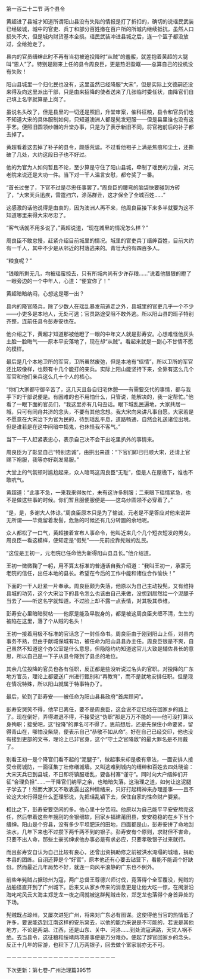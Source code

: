 

第一百二十二节 两个县令

黄超进了县城才知道所谓阳山县没有失陷的情报是打了折扣的，确切的说瑶民武装已经破城，城中的官吏、兵丁和部分百姓撤在百户所的所城内继续抵抗，虽然人口损失不大，但是城内财货基本全损。瑶民武装冲进县城之后，连一个篮子都没放过，全给抢走了。

县内的官员缙绅此时不再有当初被迫投降时“从贼”的羞赧，就差抱着黄超的大腿叫“恩人”了。特别是刚来上任的县令周良臣，更是热泪盈眶――总算自己的投机没有失败！

阳山县城里一个归化民也没有，这里虽然已经降服“大宋”，但是实际上文德嗣还没来得及向这里派出干部，只是由来招降的使者送来了几张临时委任状，由降官们自己填上名字就算是上岗了。

虽说名头改了，但是县里的一切还是照旧，升堂审案，催科征粮，县令和官员们也不知道大宋的具体服制如何，只知道澳洲人都是髡发短服――但是县里谁也没有这手艺。便照旧圆领纱帽的升堂办事，只是为了表示新旧不同，将官袍前后的补子都去掉了。

黄超看着这去掉了补子的县令，颇感荒诞。不过看他袍子上满是焦痕和尘土，还撕破了几处，大约这段日子也不好过。

他的为官为人如何暂且不论，至少算是守住了阳山县城，牵制了瑶民的力量，对元老院来说还是大功一件。当下对一干人温言安慰，都夸奖了一番。

“首长过誉了，下官不过是尽忠任事罢了。”周良臣的腰弯的脑袋快要碰到方砖了，“大宋天兵迅疾，雷霆扫穴，涤荡群丑，这才保全了全城百姓……”

这感激的话他说得是由衷的，因为澳洲人再不来，他周良臣接下来多半就要为这不知道哪里来得大宋尽忠了。

“客气话就不用多说了，”黄超说道，“现在城里的情况怎么样？”

周良臣不敢怠慢，赶紧介绍目前城里的情况。城里的官吏兵丁缙绅百姓，目前大约有一千人，其中不少是从邻近的村落逃来的。青壮大约有四百多人。

“粮食呢？”

“钱粮所剩无几，均被瑶蛮掠去，只有所城内尚有少许存粮……”说着他狠狠的瞪了一眼旁边的一个中年人，心道：“便宜你了！”

黄超暗暗纳闷，心想这是哪一出？

县内的降官降兵，除了少数人在瑶乱暴发前逃走之外，县城里的官吏几乎一个不少――小吏多是本地人，无处可逃；官员路途受阻不敢外逃。所以阳山县的班子特别齐整，连前任县令彭寿安也在。

他介绍之下，黄超才知道那被他瞪了一眼的中年文人就是彭寿安。心想难怪他灰头土脸一脸晦气――原本平安落地了，现在却“从贼”。看起来就是一副心不甘情不愿的模样。

最后是几个本地卫所的军官，卫所虽然废弛，但是本地有“瑶情”，所以卫所的军官还比较像样，也颇有十几个能打的亲兵。实际上阳山能坚持下来，全靠有这么几个军官和他们亲兵这么几十个人的核心。

“你们大家都守御辛苦了，这几天且各自归宅休憩――有需要交代的事情，都与我手下的干部说便是。有困难的也不用怕什么，只管说，能解决的，我一定帮忙。”他看了一眼下面的官员们，“我这里亦有几句丑话。眼下城乱民遍地，大家共居一城，只可有同舟共济的念头，不要有其他念想。我大宋向来讲凡事自愿。大家若是不愿意在大宋治下为官为民的，待到瑶乱平息，道路畅通，自然会礼送诸位出境。但是谁若是在这中间暗中捣鬼，也休怪我不客气。”

当下一干人赶紧表忠心，表示自己决不会干出吃里扒外的事情来。

周良臣为了彰显自己“特别忠诚”，由拱出来道：“下官们即已归顺大宋，还请上官赐下袍服，我等亦好剃发易服。”

大堂上的气氛顿时尴尬起来，众人暗骂这周良臣“无耻”，但是人在屋檐下，谁也不敢吭气。

黄超道：“此事不急，一来我来得匆忙，未有这许多制服；二来眼下瑶情紧急，也不是做这些事的时候。你们暂且服便服便是――这乌纱圆领不必穿着了。”

“是，是，多谢大人体谅。”周良臣原本只是为了输诚，元老是不是答应对他来说并无所谓――毕竟留着发髻，危急的时候还有几分转圜的余地呢。

众人都松了一口气，黄超接着宣布人事命令，他叫近来几个几个短衣短发的男女。周良臣一看这模样，便知定是“假髡”――先前投靠髡贼的乱民。

“这位是王初一，元老院已任命他为新得阳山县县长。”他介绍道。

王初一微微鞠了一躬，用不算太标准的普通话自我介绍道：“我叫王初一，承蒙元老院的信任，出任本地的县长。希望在今后的工作中能和诸位合作愉快！”

下面的一干人赶紧一片奉承。周良臣颇为失落，他原以为自己主动投髡，又有维持县城的功劳，这个大宋治下的县令怎么也该由自己来做，没想到居然给一个泥腿子当去了――听这名字就知道。不过脸上却不露一点表情，对其极其恭维。

彭寿安心里暗暗熨帖――他原是能及早脱身的，都是被这周良臣夹缠不清，生生的被陷在这里，落了个从贼的名头！

王初一接着用极不标准的官话念了一封任命书。周良臣由于刚到阳山上任，对县内事务不熟，但由于献城保城有功，被任命为阳山县县办主任。周良臣很是不爽，自己虽然不知道这个办公室是什么意思，但隐隐约约知道这官儿大致是辅佐县长的意思，所以自己是一下子从县令降到了县丞的地位。

其余几位投降的官员也各有任职，反正都是些没听说过名头的官职。对投降的广东地方官员，理论上都要送广州进行甄别和“再教育”，而不是就地安排任职。但是现在情况特殊，所以阳山就属于特事特办了。

最后，轮到了彭寿安――被任命为阳山县县政府“首席顾问”。

彭寿安哭笑不得，他早已离任，要不是周良臣，这会说不定已经在回家乡的路上了。现在倒好，弄得进退不得，不接受这“伪职”那是万万不能的――他可没打算以身殉职；接受吧，这“投降”的罪名可不得了。思前想后，还是先保住小命要紧，留得青山在，哪怕没柴烧，便表示自己“恭敬不如从命”。好在自己已经交印，他也没有接到吏部的文书，理论上已非官身，这个“守土之官降敌”的最大罪名是不用戴了。

别看王初一是个降官们看不起的“泥腿子”，做起事来却是极有章法，一面安排人接受仓房城防，一面征集丁壮修缮城墙。又叫逃难到城内的缙绅和百姓去四处晓谕：大宋天兵已到县城，不日即将镇服瑶乱，要各村寨“谨守”。同时向大户缙绅们开征“合理负担”……一干降官们纳罕之余，也暗暗失落。这治理之道，如何让这泥腿子学去了！然而大家又不敢表露出这种情绪来，只好打起精神来办理差事――且不论这大宋行得是什么歪理邪说，先把瑶乱镇下去，保住自家的性命财产要紧。

相比之下，彭寿安要空闲的多。他心里十分苦闷。他原以为自己能平平安安熬完这任，然后带着这些年搜刮的金银细软，回家乡福建莆田县，安安稳稳的在乡下当个缙绅。阳山是个穷县，没有多少平坦肥沃的田地，四面都是山，彭寿安拼了命地刮油水，几年下来也不过攒下两千两不到的银子。彭寿安有个原则，求财但不害命，只要不出人命，那些土豪劣绅求他办事必是有求必应，只要孝敬银子过来就行。

而且彭寿安自认为自己比较有良心，还曾出资捐助修之前被洪水淹塌的城墙，捐助本县的团练。自诩还算是个“好官”，原本他还有心要去钻营下，看能不能调个好缺份。然而最近几年局势不好，就连一向风平浪静的广东也不例外。

前些年髡贼占据琼州为寇，两广总督王尊德兴师讨伐，竟落得个全军覆没，髡贼的战船径直开到了广州城下。后来又从家乡传来的消息更是让他大吃一惊，在闽浙沿海叱咤风云大海主郑芝龙一夜之间就被这群髡贼击败，郑芝龙也落得个身首异处的下场。

髡贼既占琼州，又屡次进犯广州，将来对广东必有图谋。这使得他当官的热情低了许多，要说能选到江南这样的安乐窝去，以他的能力来说是不可能的，若说是其他地方，不论是两湖、江西，还是山东、关中、河洛……到处流寇满路，天灾人祸不绝。去当县令，这征粮和绥靖两项差事便是万分难办。便起了辞官回家乡的念头。反正十几年的宦游，也积下了几万两银子，回去做个富家翁亦无不可。

－－－－－－－－－－－－－－－－－－－－－

下次更新：第七卷-广州治理篇395节

